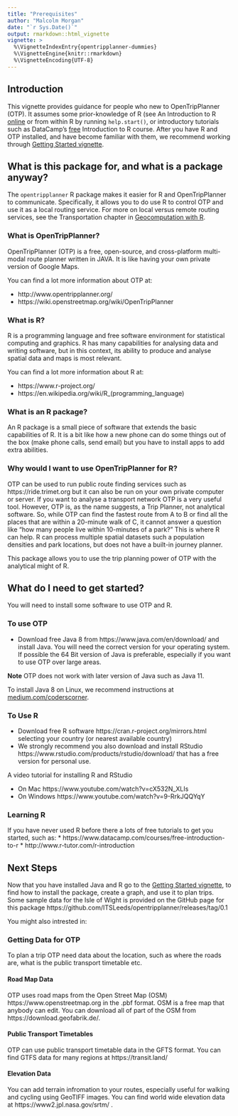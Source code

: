 ```yaml
---
title: "Prerequisites"
author: "Malcolm Morgan"
date: "`r Sys.Date()`"
output: rmarkdown::html_vignette
vignette: >
  %\VignetteIndexEntry{opentripplanner-dummies}
  %\VignetteEngine{knitr::rmarkdown}
  %\VignetteEncoding{UTF-8}
---
```



## Introduction

This vignette provides guidance for people who new to OpenTripPlanner (OTP).  It assumes some prior-knowledge of R (see An Introduction to R [online](https://cran.r-project.org/doc/manuals/r-release/R-intro.pdf) or from within R by running `help.start()`, or introductory tutorials such as DataCamp's [free](https://www.datacamp.com/courses/free-introduction-to-r) Introduction to R course.
After you have R and OTP installed, and have become familiar with them, we recommend working through [Getting Started vignette](https://itsleeds.github.io/opentripplanner/articles/opentripplanner.html).

## What is this package for, and what is a package anyway?

The `opentripplanner` R package makes it easier for R and OpenTripPlanner to communicate.
Specifically, it allows you to do use R to control OTP and use it as a local routing service.
For more on local versus remote routing services, see the Transportation chapter in [Geocomputation with R](https://geocompr.robinlovelace.net/transport.html).

### What is OpenTripPlanner?

OpenTripPlanner (OTP) is a free, open-source, and cross-platform multi-modal route planner written in JAVA.  It is like having your own private version of Google Maps.

You can find a lot more information about OTP at:

* http://www.opentripplanner.org/
* https://wiki.openstreetmap.org/wiki/OpenTripPlanner

### What is R?

R is a programming language and free software environment for statistical computing and graphics.  R has many capabilities for analysing data and writing software, but in this context, its ability to produce and analyse spatial data and maps is most relevant.

You can find a lot more information about R at:

* https://www.r-project.org/ 
* https://en.wikipedia.org/wiki/R_(programming_language) 

### What is an R package?

An R package is a small piece of software that extends the basic capabilities of R. It is a bit like how a new phone can do some things out of the box (make phone calls, send email) but you have to install apps to add extra abilities.

### Why would I want to use OpenTripPlanner for R?

OTP can be used to run public route finding services such as https://ride.trimet.org but it can also be run on your own private computer or server. If you want to analyse a transport network OTP is a very useful tool. However, OTP is, as the name suggests, a Trip Planner, not analytical software.  So, while OTP can find the fastest route from A to B or find all the places that are within a 20-minute walk of C, it cannot answer a question like “how many people live within 10-minutes of a park?”  This is where R can help.  R can process multiple spatial datasets such a population densities and park locations, but does not have a built-in journey planner. 

This package allows you to use the trip planning power of OTP with the analytical might of R.

## What do I need to get started?

You will need to install some software to use OTP and R.

### To use OTP

* Download free Java 8 from https://www.java.com/en/download/ and install Java. You will need the correct version for your operating system. If possible the 64 Bit version of Java is preferable, especially if you want to use OTP over large areas.

**Note** OTP does not work with later version of Java such as Java 11.

To install Java 8 on Linux, we recommend instructions at [medium.com/coderscorner](https://medium.com/coderscorner/installing-oracle-java-8-in-ubuntu-16-10-845507b13343).

### To Use R

* Download free R software https://cran.r-project.org/mirrors.html selecting your country (or nearest available country)
* We strongly recommend you also download and install RStudio https://www.rstudio.com/products/rstudio/download/ that has a free version for personal use.

A video tutorial for installing R and RStudio 

* On Mac https://www.youtube.com/watch?v=cX532N_XLIs 
* On Windows https://www.youtube.com/watch?v=9-RrkJQQYqY 

### Learning R

If you have never used R before there a lots of free tutorials to get you started, such as:
* https://www.datacamp.com/courses/free-introduction-to-r
* http://www.r-tutor.com/r-introduction



## Next Steps

Now that you have installed Java and R go to the [Getting Started vignette](https://itsleeds.github.io/opentripplanner/articles/opentripplanner.html), to find how to install the package, create a graph, and use it to plan trips. 
Some sample data for the Isle of Wight is provided on the GitHub page for this package https://github.com/ITSLeeds/opentripplanner/releases/tag/0.1

You might also intrested in:

### Getting Data for OTP

To plan a trip OTP need data about the location, such as where the roads are, what is the public transport timetable etc.

#### Road Map Data

OTP uses road maps from the Open Street Map (OSM) https://www.openstreetmap.org in the .pbf format. OSM is a free map that anybody can edit. You can download all of part of the OSM from https://download.geofabrik.de/.

#### Public Transport Timetables

OTP can use public transport timetable data in the GFTS format. You can find GTFS data for many regions at https://transit.land/ 

#### Elevation Data

You can add terrain infromation to your routes, especially useful for walking and cycling using GeoTIFF images. You can find world wide elevation data at https://www2.jpl.nasa.gov/srtm/ .
